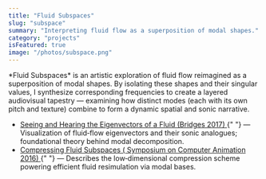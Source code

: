 ```yaml
---
title: "Fluid Subspaces"
slug: "subspace"
summary: "Interpreting fluid flow as a superposition of modal shapes."
category: "projects"
isFeatured: true
image: "/photos/subspace.png"
---
```


<ProjectOverview>
*Fluid Subspaces* is an artistic exploration of fluid flow reimagined as a superposition of modal shapes. By isolating these shapes and their singular values, I synthesize corresponding frequencies to create a layered audiovisual tapestry — examining how distinct modes (each with its own pitch and texture) combine to form a dynamic spatial and sonic narrative.
</ProjectOverview>

<MediaSection title="Isolated Modes">
  <MediaItem
    title="One Note (mode 25)"
    description="The shape and sound of a low-frequency mode."
    youtubeUrl="https://www.youtube.com/embed/CAoQLYr8doE"
  />
  <MediaItem
    title="Higher Note (mode 75)"
    description="A higher-frequency mode."
    youtubeUrl="https://www.youtube.com/embed/Vwpi6U7AD5A"
  />
  <MediaItem
    title="Even Higher Note (mode 149)"
    description="An even higher-frequency mode."
    youtubeUrl="https://www.youtube.com/embed/o0UtONgtpFo"
  />
</MediaSection>

<MediaSection title="Chord Formation">
  <MediaItem
    title="Chord Formation"
    description="Combining the three isolated modes above into an audiovisual chord."
    youtubeUrl="https://www.youtube.com/embed/UkvLaE_o1ZM"
  />
</MediaSection>

<MediaSection title="Scale and Melody">
  <MediaItem
    title="Scale"
    description="Sweeping through a series of forms as a musical and spatial scale."
    youtubeUrl="https://www.youtube.com/embed/cB79S4NwCHc"
  />
  <MediaItem
    title="Melody"
    description="A playful melody constructed from selections of the scale above."
    youtubeUrl="https://www.youtube.com/embed/N6fzJXbn2ts"
  />
</MediaSection>

<MediaSection title="Timbre and Spatial Effects">
  <MediaItem
    title="Swell"
    description="Exploring spatial depth by layering all modes at varying intensities."
    youtubeUrl="https://www.youtube.com/embed/zUkpNKpkwP4"
  />
  <MediaItem
    title="Accent"
    description="A sharp transient that uses all the modes."
    youtubeUrl="https://www.youtube.com/embed/0An95mF3Yk0"
  />
</MediaSection>

<MediaSection title="Abstract Trajectories">
  <MediaItem
    title="Example 1"
    description="Mapping an unexpected path through configuration space."
    youtubeUrl="https://www.youtube.com/embed/gQew0VmLS8k"
  />
  <MediaItem
    title="Example 2"
    description="Further exploration non-physical modal trajectories."
    youtubeUrl="https://www.youtube.com/embed/y6zraBpH5PA"
  />
</MediaSection>

<TechnicalDetails>
  <ul className="list-disc list-inside space-y-2">
    <li>
      <a
        href="https://archive.bridgesmathart.org/2017/bridges2017-305.pdf"
        target="_blank"
        rel="noopener noreferrer"
        className="underline hover:text-blue-600"
      >
        Seeing and Hearing the Eigenvectors of a Fluid (Bridges 2017)
      </a>{" "}
      — Visualization of fluid‑flow eigenvectors and their sonic analogues; foundational theory behind modal decomposition.
    </li>
    <li>
      <a
        href="https://graphics.pixar.com/library/FluidSubspaces/paper.pdf"
        target="_blank"
        rel="noopener noreferrer"
        className="underline hover:text-blue-600"
      >
        Compressing Fluid Subspaces ( Symposium on Computer Animation 2016)
      </a>{" "}
      — Describes the low‑dimensional compression scheme powering efficient fluid resimulation via modal bases.
    </li>
  </ul>
</TechnicalDetails>

<CallToAction email="aaron.demby.jones@gmail.com" />
